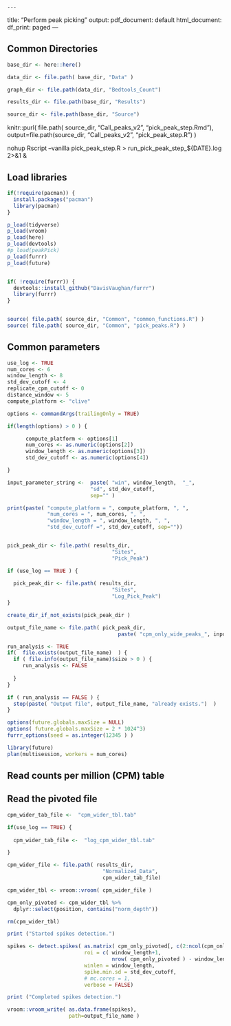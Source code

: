     ---
title: "Perform peak picking"
output:
  pdf_document: default
  html_document:
    df_print: paged
---

## Common Directories
```r
base_dir <- here::here()

data_dir <- file.path( base_dir, "Data" )

graph_dir <- file.path(data_dir, "Bedtools_Count")

results_dir <- file.path(base_dir, "Results")

source_dir <- file.path(base_dir, "Source")

```

knitr::purl( file.path( source_dir, "Call_peaks_v2", "pick_peak_step.Rmd"), 
             output=file.path(source_dir, "Call_peaks_v2", "pick_peak_step.R") ) 
                 
nohup Rscript --vanilla  pick_peak_step.R > run_pick_peak_step_${DATE}.log 2>&1 &

## Load libraries 
```r
      
if(!require(pacman)) {
  install.packages("pacman")
  library(pacman)
}

p_load(tidyverse)
p_load(vroom)
p_load(here)
p_load(devtools)
#p_load(peakPick)
p_load(furrr)
p_load(future)


if( !require(furrr)) {
  devtools::install_github("DavisVaughan/furrr")
  library(furrr)
}


source( file.path( source_dir, "Common", "common_functions.R") )
source( file.path( source_dir, "Common", "pick_peaks.R") )


```

## Common parameters
```r

use_log <- TRUE
num_cores <- 6          
window_length <- 8
std_dev_cutoff <- 4
replicate_cpm_cutoff <- 0
distance_window <- 5
compute_platform <- "clive"

options <- commandArgs(trailingOnly = TRUE)

if(length(options) > 0 ) {

      compute_platform <- options[1]
      num_cores <- as.numeric(options[2])
      window_length <- as.numeric(options[3])
      std_dev_cutoff <- as.numeric(options[4])

} 

input_parameter_string <-  paste( "win", window_length,  "_",
                           "sd", std_dev_cutoff,  
                           sep="" ) 

print(paste( "compute_platform = ", compute_platform, ", ",
             "num_cores = ", num_cores, ", ",
             "window_length = ", window_length, ", ",
             "std_dev_cutoff =", std_dev_cutoff, sep=""))


pick_peak_dir <- file.path( results_dir, 
                                  "Sites", 
                                  "Pick_Peak") 

if (use_log == TRUE ) {
  
  pick_peak_dir <- file.path( results_dir, 
                                  "Sites", 
                                  "Log_Pick_Peak") 
}

create_dir_if_not_exists(pick_peak_dir ) 

output_file_name <- file.path( pick_peak_dir, 
                                    paste( "cpm_only_wide_peaks_", input_parameter_string ,".tab", sep=""))

```

                          
  
```r

run_analysis <- TRUE
if(  file.exists(output_file_name)  ) {
  if ( file.info(output_file_name)$size > 0 ) {
     run_analysis <- FALSE
    
  } 
}

if ( run_analysis == FALSE ) {
  stop(paste( "Output file", output_file_name, "already exists.")  )
}

```
  
  
  
```r
options(future.globals.maxSize = NULL)
options( future.globals.maxSize = 2 * 1024^3)
furrr_options(seed = as.integer(12345 ) )

library(future)
plan(multisession, workers = num_cores)


```
  


## Read counts per million (CPM) table
## Read the pivoted file 
```r

cpm_wider_tab_file <-  "cpm_wider_tbl.tab"

if(use_log == TRUE) {
  
  cpm_wider_tab_file <-  "log_cpm_wider_tbl.tab"

}

cpm_wider_file <- file.path( results_dir,
                               "Normalized_Data",
                               cpm_wider_tab_file)

cpm_wider_tbl <- vroom::vroom( cpm_wider_file )
```

```r
cpm_only_pivoted <- cpm_wider_tbl %>%
  dplyr::select(position, contains("norm_depth"))

rm(cpm_wider_tbl)


```

```r
print ("Started spikes detection.")

spikes <- detect.spikes( as.matrix( cpm_only_pivoted[, c(2:ncol(cpm_only_pivoted))] ), 
                         roi = c( window_length+1, 
                                  nrow( cpm_only_pivoted ) - window_length), 
                         winlen = window_length, 
                         spike.min.sd = std_dev_cutoff, 
                         # mc.cores = 1, 
                         verbose = FALSE)

print ("Completed spikes detection.")
```

``` r
vroom::vroom_write( as.data.frame(spikes), 
                    path=output_file_name )
```


